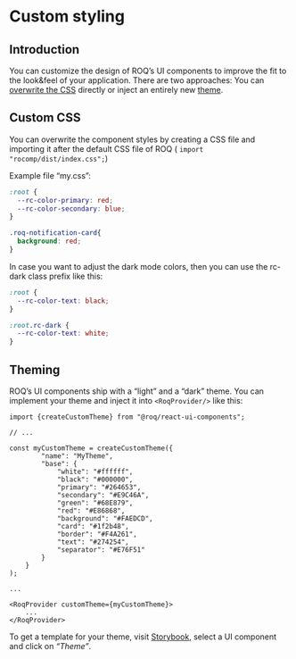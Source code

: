 
# Custom styling

## Introduction

You can customize the design of ROQ’s UI components to improve the fit to the look&feel of your application. There 
are two approaches: You can [overwrite the CSS](#custom-css) directly or inject an entirely new [theme](#theming).

## Custom CSS
You can overwrite the component styles by creating a CSS file and importing it after the default CSS file of ROQ (
`import "rocomp/dist/index.css";`)

Example file “my.css”:

```css
:root {
  --rc-color-primary: red;
  --rc-color-secondary: blue;
}

.roq-notification-card{
  background: red;
}
```
In case you want to adjust the dark mode colors, then you can use the rc-dark class prefix like this:
```css
:root {
  --rc-color-text: black;
}

:root.rc-dark {
  --rc-color-text: white;
}
```

## Theming

ROQ’s UI components ship with a “light” and a “dark” theme. You can implement your theme and inject it into 
`<RoqProvider/>` like this:

```tsx
import {createCustomTheme} from "@roq/react-ui-components";

// ...

const myCustomTheme = createCustomTheme({
        "name": "MyTheme",
        "base": {
            "white": "#ffffff",
            "black": "#000000",
            "primary": "#264653",
            "secondary": "#E9C46A",
            "green": "#68E879",
            "red": "#E86868",
            "background": "#FAEDCD",
            "card": "#1f2b48",
            "border": "#F4A261",
            "text": "#274254",
            "separator": "#E76F51"
        }
    }
);

...

<RoqProvider customTheme={myCustomTheme}>
    ...
</RoqProvider>
```

To get a template for your theme, visit [Storybook](https://ui.roq.tech/), select a UI component and click on _“Theme”_.